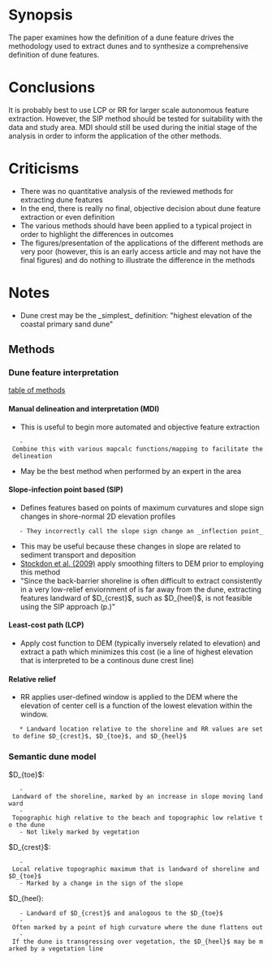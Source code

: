 = Synopsis = 
The paper examines how the definition of a dune feature drives the methodology used to extract dunes and to synthesize a comprehensive definition of dune features.

= Conclusions =
It is probably best to use LCP or RR for larger scale autonomous feature extraction. However, the SIP method should be tested for suitability with the data and study area. MDI should still be used during the initial stage of the analysis in order to inform the application of the other methods.

= Criticisms =
* There was no quantitative analysis of the reviewed methods for extracting dune features
* In the end, there is really no final, objective decision about dune feature extraction or even definition
* The various methods should have been applied to a typical project in order to highlight the differences in outcomes
* The figures/presentation of the applications of the different methods are very poor (however, this is an early access article and may not have the final figures) and do nothing to illustrate the difference in the methods

= Notes =
* Dune crest may be the _simplest_ definition: "highest elevation of the coastal primary sand dune"

== Methods ==
=== Dune feature interpretation ===
[[file:images/wernette2018_method_table.png|table of methods]]

==== Manual delineation and interpretation (MDI) ====
* This is useful to begin more automated and objective feature extraction
	- Combine this with various mapcalc functions/mapping to facilitate the delineation
* May be the best method when performed by an expert in the area

==== Slope-infection point based (SIP) ====
* Defines features based on points of maximum curvatures and slope sign changes  in shore-normal 2D elevation profiles
	- They incorrectly call the slope sign change an _inflection point_
* This may be useful because these changes in slope are related to sediment transport and deposition
* [[Stockdon et al. (2009)]] apply smoothing filters to DEM prior to employing this method
* "Since the back-barrier shoreline is often difficult to extract consistently in a very low-relief enviornment of is far away from the dune, extracting features landward of $D_{crest}$, such as $D_{heel}$, is not feasible using the SIP approach (p.)"
==== Least-cost path (LCP) ====
* Apply cost function to DEM (typically inversely related to elevation) and extract a path which minimizes this cost (ie a line of highest elevation that is interpreted to be a continous dune crest line)

==== Relative relief ====
* RR applies user-defined window is applied to the DEM where the elevation of center cell is a function of the lowest elevation within the window.
	* Landward location relative to the shoreline and RR values are set to define $D_{crest}$, $D_{toe}$, and $D_{heel}$

=== Semantic dune model ===
$D_{toe}$:
	- Landward of the shoreline, marked by an increase in slope moving landward
	- Topographic high relative to the beach and topographic low relative to the dune
	- Not likely marked by vegetation

$D_{crest}$:
	- Local relative topographic maximum that is landward of shoreline and $D_{toe}$
	- Marked by a change in the sign of the slope

$D_{heel}:
	- Landward of $D_{crest}$ and analogous to the $D_{toe}$
	- Often marked by a point of high curvature where the dune flattens out
	- If the dune is transgressing over vegetation, the $D_{heel}$ may be marked by a vegetation line
